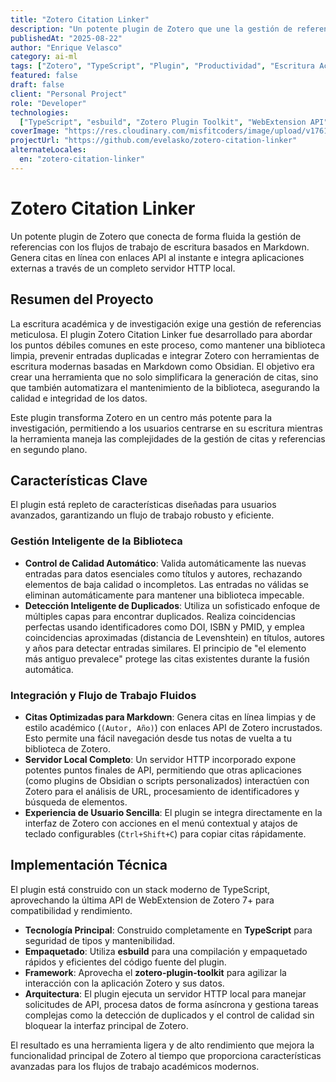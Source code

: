 ```yaml
---
title: "Zotero Citation Linker"
description: "Un potente plugin de Zotero que une la gestión de referencias con flujos de escritura en Markdown, ofreciendo detección inteligente de duplicados, control de calidad automático y capacidades de integración fluidas."
publishedAt: "2025-08-22"
author: "Enrique Velasco"
category: ai-ml
tags: ["Zotero", "TypeScript", "Plugin", "Productividad", "Escritura Académica"]
featured: false
draft: false
client: "Personal Project"
role: "Developer"
technologies:
  ["TypeScript", "esbuild", "Zotero Plugin Toolkit", "WebExtension API"]
coverImage: "https://res.cloudinary.com/misfitcoders/image/upload/v1761953809/eVelasco/covers/works/zotero-plugin/zotero-plugin-cover_urwy7j.jpg"
projectUrl: "https://github.com/evelasko/zotero-citation-linker"
alternateLocales:
  en: "zotero-citation-linker"
---
```


# Zotero Citation Linker

Un potente plugin de Zotero que conecta de forma fluida la gestión de referencias con los flujos de trabajo de escritura basados en Markdown. Genera citas en línea con enlaces API al instante e integra aplicaciones externas a través de un completo servidor HTTP local.

## Resumen del Proyecto

La escritura académica y de investigación exige una gestión de referencias meticulosa. El plugin Zotero Citation Linker fue desarrollado para abordar los puntos débiles comunes en este proceso, como mantener una biblioteca limpia, prevenir entradas duplicadas e integrar Zotero con herramientas de escritura modernas basadas en Markdown como Obsidian. El objetivo era crear una herramienta que no solo simplificara la generación de citas, sino que también automatizara el mantenimiento de la biblioteca, asegurando la calidad e integridad de los datos.

Este plugin transforma Zotero en un centro más potente para la investigación, permitiendo a los usuarios centrarse en su escritura mientras la herramienta maneja las complejidades de la gestión de citas y referencias en segundo plano.

## Características Clave

El plugin está repleto de características diseñadas para usuarios avanzados, garantizando un flujo de trabajo robusto y eficiente.

### Gestión Inteligente de la Biblioteca

- **Control de Calidad Automático**: Valida automáticamente las nuevas entradas para datos esenciales como títulos y autores, rechazando elementos de baja calidad o incompletos. Las entradas no válidas se eliminan automáticamente para mantener una biblioteca impecable.
- **Detección Inteligente de Duplicados**: Utiliza un sofisticado enfoque de múltiples capas para encontrar duplicados. Realiza coincidencias perfectas usando identificadores como DOI, ISBN y PMID, y emplea coincidencias aproximadas (distancia de Levenshtein) en títulos, autores y años para detectar entradas similares. El principio de "el elemento más antiguo prevalece" protege las citas existentes durante la fusión automática.

### Integración y Flujo de Trabajo Fluidos

- **Citas Optimizadas para Markdown**: Genera citas en línea limpias y de estilo académico (`(Autor, Año)`) con enlaces API de Zotero incrustados. Esto permite una fácil navegación desde tus notas de vuelta a tu biblioteca de Zotero.
- **Servidor Local Completo**: Un servidor HTTP incorporado expone potentes puntos finales de API, permitiendo que otras aplicaciones (como plugins de Obsidian o scripts personalizados) interactúen con Zotero para el análisis de URL, procesamiento de identificadores y búsqueda de elementos.
- **Experiencia de Usuario Sencilla**: El plugin se integra directamente en la interfaz de Zotero con acciones en el menú contextual y atajos de teclado configurables (`Ctrl+Shift+C`) para copiar citas rápidamente.

## Implementación Técnica

El plugin está construido con un stack moderno de TypeScript, aprovechando la última API de WebExtension de Zotero 7+ para compatibilidad y rendimiento.

- **Tecnología Principal**: Construido completamente en **TypeScript** para seguridad de tipos y mantenibilidad.
- **Empaquetado**: Utiliza **esbuild** para una compilación y empaquetado rápidos y eficientes del código fuente del plugin.
- **Framework**: Aprovecha el **zotero-plugin-toolkit** para agilizar la interacción con la aplicación Zotero y sus datos.
- **Arquitectura**: El plugin ejecuta un servidor HTTP local para manejar solicitudes de API, procesa datos de forma asíncrona y gestiona tareas complejas como la detección de duplicados y el control de calidad sin bloquear la interfaz principal de Zotero.

El resultado es una herramienta ligera y de alto rendimiento que mejora la funcionalidad principal de Zotero al tiempo que proporciona características avanzadas para los flujos de trabajo académicos modernos.
